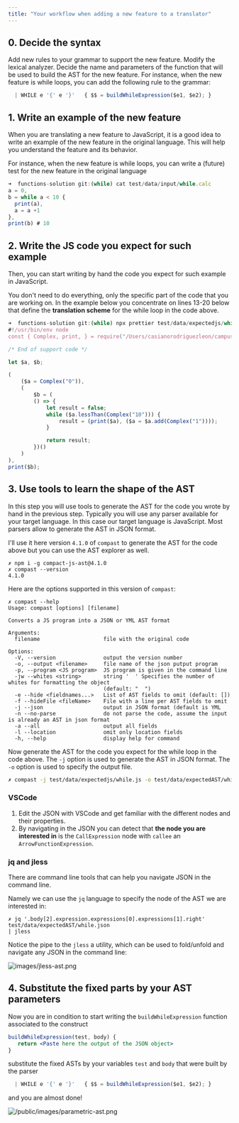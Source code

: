 ```yaml
---
title: "Your workflow when adding a new feature to a translator"
---
```



## 0. Decide the syntax

Add new rules to your grammar to support the new feature. Modify the lexical analyzer.
Decide the name and parameters of the function that will be used to build the AST for the new feature.
For instance, when the new feature is while loops, you can add the following rule to the grammar:

```js filename="src/grammar.jison"
  | WHILE e '{' e '}'   { $$ = buildWhileExpression($e1, $e2); }
```

## 1. Write an example of the new feature

When you are translating a new feature to JavaScript, it is a good idea to write an example of the new feature in the original language. This will help you understand the feature and its behavior.

For instance, when the new feature is while loops, you can write a (future) test for the new feature in the original language

```js filename="test/data/input/while.calc" showLineNumbers copy {3-6}
➜  functions-solution git:(while) cat test/data/input/while.calc 
a = 0,
b = while a < 10 {
  print(a),
  a = a +1
},
print(b) # 10
```

## 2. Write the JS code you expect for such example

Then, you can start writing by hand the code you expect for such example in JavaScript.

You don't need to do everything, only the specific part of the code that you are working on.
In the example below you concentrate on lines 13-20 below that 
define the **translation scheme** for the while loop in the code above.

```js filename="test/data/actualjs/while.js" showLineNumbers copy {13-20}
➜  functions-solution git:(while) npx prettier test/data/expectedjs/while.js 
#!/usr/bin/env node
const { Complex, print, } = require("/Users/casianorodriguezleon/campus-virtual/2223/pl2223/practicas/functions/functions-solution/src/support-lib.js");

/* End of support code */

let $a, $b;

(
    ($a = Complex("0")),
    (
        $b = (
        () => {
            let result = false;
            while ($a.lessThan(Complex("10"))) {
                result = (print($a), ($a = $a.add(Complex("1"))));
            }

            return result;
        })()
    )
),
print($b);
```

## 3. Use tools to learn the shape of the AST

In this step you will use tools to generate the AST for the code you wrote by hand in the previous step. Typically you will use any parser available for your target language. In this case our target language is JavaScript. Most parsers allow to generate the AST in JSON format.

I'll use it here  version `4.1.0` of `compast` to generate the AST for the code above but you can 
use the AST explorer as well.

```
✗ npm i -g compact-js-ast@4.1.0
✗ compast --version
4.1.0
```
Here are the options supported in this version of `compast`:

```
✗ compast --help
Usage: compast [options] [filename]

Converts a JS program into a JSON or YML AST format

Arguments:
  filename                    file with the original code

Options:
  -V, --version               output the version number
  -o, --output <filename>     file name of the json putput program
  -p, --program <JS program>  JS program is given in the command line
  -jw --whites <string>       string '  ' Specifies the number of whites for formatting the object
                              (default: "  ")
  -e --hide <fieldnames...>   List of AST fields to omit (default: [])
  -f --hideFile <fileName>    File with a line per AST fields to omit
  -j --json                   output in JSON format (default is YML
  -n --no-parse               do not parse the code, assume the input is already an AST in json format
  -a --all                    output all fields
  -l --location               omit only location fields
  -h, --help                  display help for command
```

Now generate the AST for the code you expect for the while loop in the code above. The `-j` option is used to generate the AST in JSON format. The `-o` option is used to specify the output file.

```sh
✗ compast -j test/data/expectedjs/while.js -o test/data/expectedAST/while.json
```

### VSCode

1. Edit the JSON with VSCode and get familiar with the different nodes and their properties.
2. By navigating in the JSON you can detect that **the node you are interested in**
is  the `CallExpression` node with `callee`  an `ArrowFunctionExpression`. 

### jq and jless

There are command line tools that can help you navigate JSON in the command line.

Namely we can use the `jq` language to specify the node of the AST we are interested in:

```jq /jless/
✗ jq '.body[2].expression.expressions[0].expressions[1].right' test/data/expectedAST/while.json
| jless
```

Notice the pipe to the `jless` a utility,  which can be used to fold/unfold and 
navigate any JSON in the command line:

![images/jless-ast.png](/images/jless-ast.png)

## 4. Substitute the fixed parts by your AST parameters

Now you are in condition to start writing the `buildWhileExpression` function associated to the construct

```jsx src/ast-build.js
buildWhileExpression(test, body) {
   return <Paste here the output of the JSON object>
}
```

substitute the fixed ASTs by your variables `test` and `body` that were built by the parser

```js filename="src/grammar.jison"
  | WHILE e '{' e '}'   { $$ = buildWhileExpression($e1, $e2); }
```

and you are almost done!

![/public/images/parametric-ast.png](/images/parametric-ast.png)